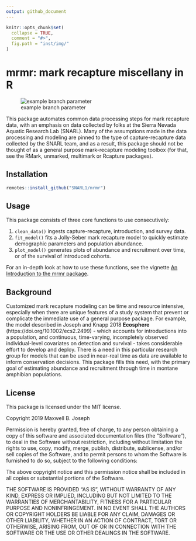 ```yaml
---
output: github_document
---
```


```r
knitr::opts_chunk$set(
  collapse = TRUE,
  comment = "#>",
  fig.path = "inst/img/"
)
```

# mrmr: mark recapture miscellany in R

![example branch parameter](https://github.com/SNARL1/mrmr/workflows/R-CMD-check/badge.svg)

This package automates common data processing steps for mark recapture data, 
with an emphasis on data collected by folks at the Sierra Nevada Aquatic 
Research Lab (SNARL). 
Many of the assumptions made in the data processing and modeling are pinned to 
the type of capture-recapture data collected by the SNARL team, and as a result, 
this package should not be thought of as a general purpose mark-recapture 
modeling toolbox (for that, see the RMark, unmarked, multimark or Rcapture 
packages).

## Installation

```r
remotes::install_github("SNARL1/mrmr")
```

## Usage

This package consists of three core functions to use consecutively: 

1. `clean_data()` ingests capture-recapture, introduction, and survey data. 
2. `fit_model()` fits a Jolly-Seber mark recapture model to quickly estimate
demographic parameters and population abundance. 
3. `plot_model()` generates plots of abundance and recruitment over time, or 
of the survival of introduced cohorts.

For an in-depth look at how to use these functions, see the vignette 
[An Introduction to the mrmr package](https://snarl1.github.io/mrmr/articles/intro-to-mrmr.html).

## Background

Customized mark recapture modeling can be time and resource intensive, 
especially when there are unique features of a study system that prevent or 
complicate the immediate use of a general purpose package. 
For example, the model described in Joseph and Knapp 2018 **Ecosphere** 
(https://doi.org/10.1002/ecs2.2499) - which accounts for introductions into a
population, and continuous, time-varying, incompletely observed individual-level
covariates on detection and survival - takes considerable effort to develop and
deploy. 
There is a need in this particular research group for models that can be used 
in near-real time as data are available to inform conservation decisions. 
This package fills this need, with the primary goal of estimating abundance 
and recruitment through time in montane amphibian populations. 

## License

This package is licensed under the MIT license. 

Copyright 2019 Maxwell B. Joseph

Permission is hereby granted, free of charge, to any person obtaining a copy of 
this software and associated documentation files (the "Software"), to deal in 
the Software without restriction, including without limitation the rights to 
use, copy, modify, merge, publish, distribute, sublicense, and/or sell copies 
of the Software, and to permit persons to whom the Software is furnished to do 
so, subject to the following conditions:

The above copyright notice and this permission notice shall be included in all 
copies or substantial portions of the Software.

THE SOFTWARE IS PROVIDED "AS IS", WITHOUT WARRANTY OF ANY KIND, EXPRESS OR 
IMPLIED, INCLUDING BUT NOT LIMITED TO THE WARRANTIES OF MERCHANTABILITY, 
FITNESS FOR A PARTICULAR PURPOSE AND NONINFRINGEMENT. IN NO EVENT SHALL THE 
AUTHORS OR COPYRIGHT HOLDERS BE LIABLE FOR ANY CLAIM, DAMAGES OR OTHER 
LIABILITY, WHETHER IN AN ACTION OF CONTRACT, TORT OR OTHERWISE, ARISING FROM, 
OUT OF OR IN CONNECTION WITH THE SOFTWARE OR THE USE OR OTHER DEALINGS IN THE 
SOFTWARE.